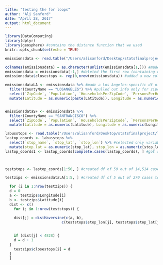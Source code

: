 ```yaml
---
title: "testing the for loops"
author: "Ali Sanford"
date: "April 28, 2017"
output: html_document
---
```


```r
library(DataComputing)
library(dplyr)
library(geosphere) #contains the distance function that we used
knitr::opts_chunk$set(echo = TRUE)
```

```r
emissionsdata <- read.table("/Users/alisanford/Desktop/statsfinalproject/zipemissions.txt", fill = TRUE) #imported data obtained from UC Berkeley's CoolClimate Network. Data includes info about carbon emissions for each zip code in the US, and some identifying information about each zip code.

colnames(emissionsdata) = as.character(unlist(emissionsdata[1,])) #made the first row of the emissionsdata df into the column names
emissionsdata = emissionsdata[-1,] #deleted the first row (containing column names)
emissionsdata$closestops <- rep(0,nrow(emissionsdata)) #added a new column; later we will check which bus stops are within ~3mi of each zip code and put the total in this column
```

```r
emissionsdataLA <- emissionsdata %>% #made a Los Angeles-specific df of emissions data
  filter(CountyName == "LOSANGELES") %>% #pulled out info only for zipcodes within Los Angeles County
  select(`ZipCode`, `Population`, `HouseholdsPerZipCode`, `PersonsPerHousehold`, `AverageHouseValue`, `IncomePerHousehold`, `Latitude`, `Longitude`, `CountyName`, `popden`, `electricity(kWh)`, `Nat.Gas(cu.ft.)`, `FUELOIL(gallons)`, `Vehiclemilestraveled`, `Transport(tCO2e/yr)`, `closestops`) %>% #selected only variables that might be relevant to our analysis
  mutate(Latitude = as.numeric(paste(Latitude)), Longitude = as.numeric(paste(Longitude))) #changed coordinates to numeric so that they will run through our distance function properly later


emissionsdataSF <- emissionsdata %>%
  filter(CountyName == "SANFRANCISCO") %>%
  select(`ZipCode`, `Population`, `HouseholdsPerZipCode`, `PersonsPerHousehold`, `AverageHouseValue`, `IncomePerHousehold`, `Latitude`, `Longitude`, `CountyName`, `popden`, `electricity(kWh)`, `Nat.Gas(cu.ft.)`, `FUELOIL(gallons)`, `Vehiclemilestraveled`, `Transport(tCO2e/yr)`, `closestops`) %>%
  mutate(Latitude = as.numeric(Latitude), Longitude = as.numeric(Longitude)) #same process as above, but for San Francisco County rather than LA 
```

```r
labusstops <- read.table("/Users/alisanford/Desktop/statsfinalproject/lastops.txt", fill=TRUE, header=TRUE, quote="", sep=",") #imported data that includes names and coordinates of every bus and rail stop within Los Angeles
lastop_coords <- labusstops %>%
  select(`stop_name`, `stop_lat`, `stop_lon`) %>% #selected only variables pertaining to the name and coordinates of each stop
  mutate(stop_lat = as.numeric(stop_lat), stop_lon = as.numeric(stop_lon)) ##changed coordinates to numeric so that they will run through our distance function properly later
lastop_coords1 <- lastop_coords[complete.cases(lastop_coords), ] #got rid of cases in which the coordinates were NA (only 3 stops)

  
```

```r
teststops <- lastop_coords[1:50, ] #created df of 50 out of 14,514 cases to test our code without having to wait for the distance function to run through the full dfs

testzips <- emissionsdataLA[1:5, ] #created df of 5 out of 270 cases to test our code without having to wait for the distance function to run through the full dfs

```

```r

  for (i in 1:nrow(testzips)) { 
  d = 0
  a <- testzips$Longitude[i]
  b <- testzips$Latitude[i]
  dist <- c()
    for (j in 1:nrow(teststops)) {
    
    dist[j] = distHaversine(c(a, b),
                          c(teststops$stop_lon[j], teststops$stop_lat[j]))

  
    if (dist[j] < 4828) {
    d = d + 1
  }
    testzips$closestops[i] = d
  }
  }

```

